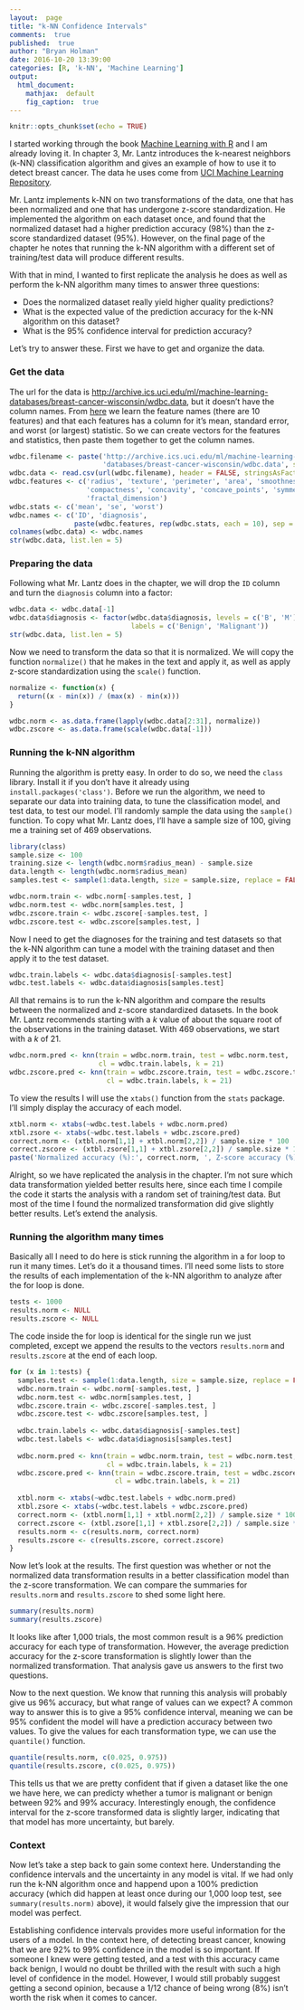 ```yaml
---
layout:  page
title: "k-NN Confidence Intervals"
comments:  true
published:  true
author: "Bryan Holman"
date: 2016-10-20 13:39:00
categories: [R, 'k-NN', 'Machine Learning']
output:
  html_document:
    mathjax:  default
    fig_caption:  true
---
```


```r
knitr::opts_chunk$set(echo = TRUE)
```

I started working through the book [Machine Learning with R](https://www.amazon.com/Machine-Learning-Second-Brett-Lantz/dp/1784393908/ref=pd_sbs_14_img_0?_encoding=UTF8&psc=1&refRID=2SQBZ86HTA2WZKSTP4NW) and I am already loving it. In chapter 3, Mr. Lantz introduces the k-nearest neighbors (k-NN) classification algorithm and gives an example of how to use it to detect breast cancer. The data he uses come from [UCI Machine Learning Repository](http://archive.ics.uci.edu/ml/). 

Mr. Lantz implements k-NN on two transformations of the data, one that has been normalized and one that has undergone z-score standardization. He implemented the algorithm on each dataset once, and found that the normalized dataset had a higher prediction accuracy (98%) than the z-score standardized dataset (95%). However, on the final page of the chapter he notes that running the k-NN algorithm with a different set of training/test data will produce different results.

With that in mind, I wanted to first replicate the analysis he does as well as perform the k-NN algorithm many times to answer three questions:

* Does the normalized dataset really yield higher quality predictions?
* What is the expected value of the prediction accuracy for the k-NN algorithm on this dataset?
* What is the 95% confidence interval for prediction accuracy?

Let's try to answer these. First we have to get and organize the data.

### Get the data

The url for the data is [http://archive.ics.uci.edu/ml/machine-learning-databases/breast-cancer-wisconsin/wdbc.data](http://archive.ics.uci.edu/ml/machine-learning-databases/breast-cancer-wisconsin/wdbc.data), but it doesn't have the column names. From [here](http://archive.ics.uci.edu/ml/machine-learning-databases/breast-cancer-wisconsin/wdbc.names) we learn the feature names (there are 10 features) and that each features has a column for it's mean, standard error, and worst (or largest) statistic. So we can create vectors for the features and statistics, then paste them together to get the column names.

```r
wdbc.filename <- paste('http://archive.ics.uci.edu/ml/machine-learning-',
                       'databases/breast-cancer-wisconsin/wdbc.data', sep = '')
wdbc.data <- read.csv(url(wdbc.filename), header = FALSE, stringsAsFactors = FALSE)
wdbc.features <- c('radius', 'texture', 'perimeter', 'area', 'smoothness', 
                   'compactness', 'concavity', 'concave_points', 'symmetry', 
                   'fractal_dimension')
wdbc.stats <- c('mean', 'se', 'worst')
wdbc.names <- c('ID', 'diagnosis', 
                paste(wdbc.features, rep(wdbc.stats, each = 10), sep = '_'))
colnames(wdbc.data) <- wdbc.names
str(wdbc.data, list.len = 5)
```

### Preparing the data

Following what Mr. Lantz does in the chapter, we will drop the `ID` column and turn the `diagnosis` column into a factor:

```r
wdbc.data <- wdbc.data[-1]
wdbc.data$diagnosis <- factor(wdbc.data$diagnosis, levels = c('B', 'M'),
                              labels = c('Benign', 'Malignant'))
str(wdbc.data, list.len = 5)
```

Now we need to transform the data so that it is normalized. We will copy the function `normalize()` that he makes in the text and apply it, as well as apply z-score standardization using the `scale()` function.

```r
normalize <- function(x) {
  return((x - min(x)) / (max(x) - min(x)))
}

wdbc.norm <- as.data.frame(lapply(wdbc.data[2:31], normalize))
wdbc.zscore <- as.data.frame(scale(wdbc.data[-1]))
```

### Running the k-NN algorithm

Running the algorithm is pretty easy. In order to do so, we need the `class` library. Install it if you don't have it already using `install.packages('class')`. Before we run the algorithm, we need to separate our data into training data, to tune the classification model, and test data, to test our model. I'll randomly sample the data using the `sample()` function. To copy what Mr. Lantz does, I'll have a sample size of 100, giving me a training set of 469 observations.

```r
library(class)
sample.size <- 100
training.size <- length(wdbc.norm$radius_mean) - sample.size
data.length <- length(wdbc.norm$radius_mean)
samples.test <- sample(1:data.length, size = sample.size, replace = FALSE)

wdbc.norm.train <- wdbc.norm[-samples.test, ]
wdbc.norm.test <- wdbc.norm[samples.test, ]
wdbc.zscore.train <- wdbc.zscore[-samples.test, ]
wdbc.zscore.test <- wdbc.zscore[samples.test, ]
```

Now I need to get the diagnoses for the training and test datasets so that the k-NN algorithm can tune a model with the training dataset and then apply it to the test dataset.

```r
wdbc.train.labels <- wdbc.data$diagnosis[-samples.test]
wdbc.test.labels <- wdbc.data$diagnosis[samples.test]
```

All that remains is to run the k-NN algorithm and compare the results between the normalized and z-score standardized datasets. In the book Mr. Lantz recommends starting with a *k* value of about the square root of the observations in the training dataset. With 469 observations, we start with a *k* of 21.

```r
wdbc.norm.pred <- knn(train = wdbc.norm.train, test = wdbc.norm.test, 
                      cl = wdbc.train.labels, k = 21)
wdbc.zscore.pred <- knn(train = wdbc.zscore.train, test = wdbc.zscore.test, 
                        cl = wdbc.train.labels, k = 21)
```

To view the results I will use the `xtabs()` function from the `stats` package. I'll simply display the accuracy of each model.

```r
xtbl.norm <- xtabs(~wdbc.test.labels + wdbc.norm.pred)
xtbl.zsore <- xtabs(~wdbc.test.labels + wdbc.zscore.pred)
correct.norm <- (xtbl.norm[1,1] + xtbl.norm[2,2]) / sample.size * 100
correct.zscore <- (xtbl.zsore[1,1] + xtbl.zsore[2,2]) / sample.size * 100
paste('Normalized accuracy (%):', correct.norm, ', Z-score accuracy (%):', correct.zscore)
```

Alright, so we have replicated the analysis in the chapter. I'm not sure which data transformation yielded better results here, since each time I compile the code it starts the analysis with a random set of training/test data. But most of the time I found the normalized transformation did give slightly better results. Let's extend the analysis.

### Running the algorithm many times

Basically all I need to do here is stick running the algorithm in a for loop to run it many times. Let's do it a thousand times. I'll need some lists to store the results of each implementation of the k-NN algorithm to analyze after the for loop is done.

```r
tests <- 1000
results.norm <- NULL
results.zscore <- NULL
```

The code inside the for loop is identical for the single run we just completed, except we append the results to the vectors `results.norm` and `results.zscore` at the end of each loop.

```r
for (x in 1:tests) {
  samples.test <- sample(1:data.length, size = sample.size, replace = FALSE)
  wdbc.norm.train <- wdbc.norm[-samples.test, ]
  wdbc.norm.test <- wdbc.norm[samples.test, ]
  wdbc.zscore.train <- wdbc.zscore[-samples.test, ]
  wdbc.zscore.test <- wdbc.zscore[samples.test, ]
  
  wdbc.train.labels <- wdbc.data$diagnosis[-samples.test]
  wdbc.test.labels <- wdbc.data$diagnosis[samples.test]
  
  wdbc.norm.pred <- knn(train = wdbc.norm.train, test = wdbc.norm.test, 
                        cl = wdbc.train.labels, k = 21)
  wdbc.zscore.pred <- knn(train = wdbc.zscore.train, test = wdbc.zscore.test, 
                          cl = wdbc.train.labels, k = 21)
  
  xtbl.norm <- xtabs(~wdbc.test.labels + wdbc.norm.pred)
  xtbl.zsore <- xtabs(~wdbc.test.labels + wdbc.zscore.pred)
  correct.norm <- (xtbl.norm[1,1] + xtbl.norm[2,2]) / sample.size * 100
  correct.zscore <- (xtbl.zsore[1,1] + xtbl.zsore[2,2]) / sample.size * 100
  results.norm <- c(results.norm, correct.norm)
  results.zscore <- c(results.zscore, correct.zscore)
}
```

Now let's look at the results. The first question was whether or not the normalized data transformation results in a better classification model than the z-score transformation. We can compare the summaries for `results.norm` and `results.zscore` to shed some light here.

```r
summary(results.norm)
summary(results.zscore)
```

It looks like after 1,000 trials, the most common result is a 96% prediction accuracy for each type of transformation. However, the average prediction accuracy for the z-score transformation is slightly lower than the normalized transformation. That analysis gave us answers to the first two questions.

Now to the next question. We know that running this analysis will probably give us 96% accuracy, but what range of values can we expect? A common way to answer this is to give a 95% confidence interval, meaning we can be 95% confident the model will have a prediction accuracy between two values. To give the values for each transformation type, we can use the `quantile()` function.

```r
quantile(results.norm, c(0.025, 0.975))
quantile(results.zscore, c(0.025, 0.975))
```

This tells us that we are pretty confident that if given a dataset like the one we have here, we can predicty whether a tumor is malignant or benign between 92% and 99% accuracy. Interestingly enough, the confidence interval for the z-score transformed data is slightly larger, indicating that that model has more uncertainty, but barely.

### Context

Now let's take a step back to gain some context here. Understanding the confidence intervals and the uncertainty in any model is vital. If we had only run the k-NN algorithm once and happend upon a 100% prediction accuracy (which did happen at least once during our 1,000 loop test, see `summary(results.norm)` above), it would falsely give the impression that our model was perfect.

Establishing confidence intervals provides more useful information for the users of a model. In the context here, of detecting breast cancer, knowing that we are 92% to 99% confidence in the model is so important. If someone I knew were getting tested, and a test with this accuracy came back benign, I would no doubt be thrilled with the result with such a high level of confidence in the model. However, I would still probably suggest getting a second opinion, because a 1/12 chance of being wrong (8%) isn't worth the risk when it comes to cancer.